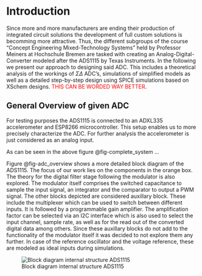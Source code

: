 # Introduction
Since more and more manufacturers are ending their production of integrated circuit solutions the development of full custom solutions is becomming more attractive. Thus, the different subgroups of the course "Concept Engineering Mixed-Technology Systems" held by Professor Meiners at Hochschule Bremen are tasked with creating an Analog-Digital-Converter modeled after the ADS1115 by Texas Instruments. In the following we present our approach to designing said ADC. This includes a theoretical analysis of the workings of $\Sigma \Delta$ ADC's, simulations of simplified models as well as a detailed step-by-step design using SPICE simulations based on XSchem designs. <font color="red">THIS CAN BE WORDED WAY BETTER</font>.


## General Overview of given ADC
For testing purposes the ADS1115 is connected to an ADXL335 accelerometer and ESP8266 microcontroller. This setup enables us to more precisely characterize the ADC. For further analysis the accelerometer is just considered as an analog input. 

As can be seen in the above figure @fig-complete_system ...

Figure @fig-adc_overview shows a more detailed block diagram of the ADS1115. The focus of our work lies on the components in the orange box. The theory for the digital filter stage following the modulator is also explored. The modulator itself comprises the switched capacitance to sample the input signal, an integrator and the comparator to output a PWM signal. 
The other blocks depicted are considered auxillary block. These include the multiplexer which can be used to switch between different inputs. It is followed by a programmable gain amplifier. The amplification factor can be selected via an I2C interface which is also used to select the input channel, sample rate, as well as for the read out of the converted digital data among others. Since these auxillary blocks do not add to the functionality of the modulator itself it was decided to not explore them any further. In case of the reference oscillator and the voltage reference, these are modeled as ideal inputs during simulations.

![Block diagram internal structure ADS1115](figures/introduction/BlockDiagramm_ADS1115.svg){#fig-adc_overview}

